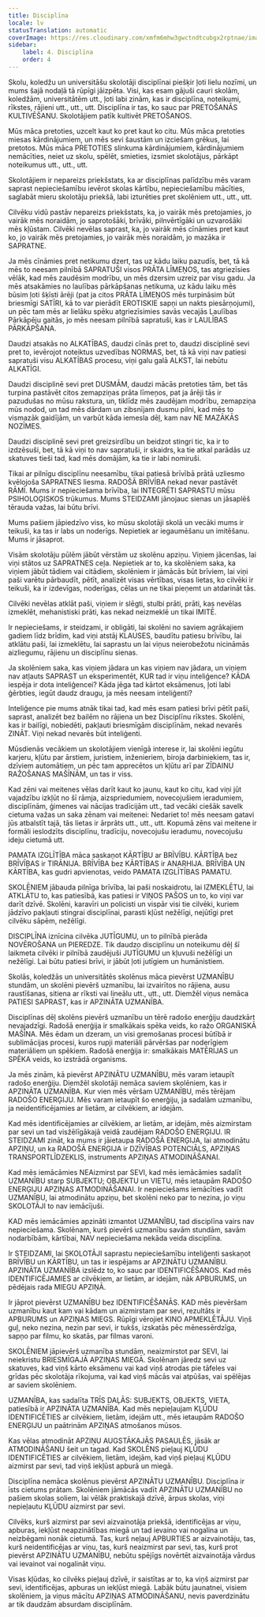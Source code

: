 ```yaml
---
title: Disciplīna
locale: lv
statusTranslation: automatic
coverImage: https://res.cloudinary.com/xmfm6mhw3gwctndtcubgx2rptnae/image/upload/v1740337243/small_cover_educacion_fundamental_a051170f1c.webp
sidebar:
    label: 4. Disciplīna
    order: 4
---
```

Skolu, koledžu un universitāšu skolotāji disciplīnai piešķir ļoti lielu nozīmi, un mums šajā nodaļā tā rūpīgi jāizpēta. Visi, kas esam gājuši cauri skolām, koledžām, universitātēm utt., ļoti labi zinām, kas ir disciplīna, noteikumi, rīkstes, rājieni utt., utt., utt. Disciplīna ir tas, ko sauc par PRETOŠANĀS KULTIVĒŠANU. Skolotājiem patīk kultivēt PRETOŠANOS.

Mūs māca pretoties, uzcelt kaut ko pret kaut ko citu. Mūs māca pretoties miesas kārdinājumiem, un mēs sevi šaustām un izciešam grēkus, lai pretotos. Mūs māca PRETOTIES slinkuma kārdinājumiem, kārdinājumiem nemācīties, neiet uz skolu, spēlēt, smieties, izsmiet skolotājus, pārkāpt noteikumus utt., utt., utt.

Skolotājiem ir nepareizs priekšstats, ka ar disciplīnas palīdzību mēs varam saprast nepieciešamību ievērot skolas kārtību, nepieciešamību mācīties, saglabāt mieru skolotāju priekšā, labi izturēties pret skolēniem utt., utt., utt.

Cilvēku vidū pastāv nepareizs priekšstats, ka, jo vairāk mēs pretojamies, jo vairāk mēs noraidām, jo saprotošāki, brīvāki, pilnvērtīgāki un uzvarošāki mēs kļūstam. Cilvēki nevēlas saprast, ka, jo vairāk mēs cīnāmies pret kaut ko, jo vairāk mēs pretojamies, jo vairāk mēs noraidām, jo mazāka ir SAPRATNE.

Ja mēs cīnāmies pret netikumu dzert, tas uz kādu laiku pazudīs, bet, tā kā mēs to neesam pilnībā SAPRATUŠI visos PRĀTA LĪMEŅOS, tas atgriezīsies vēlāk, kad mēs zaudēsim modrību, un mēs dzersim uzreiz par visu gadu. Ja mēs atsakāmies no laulības pārkāpšanas netikuma, uz kādu laiku mēs būsim ļoti šķīsti ārēji (pat ja citos PRĀTA LĪMEŅOS mēs turpināsim būt briesmīgi SATĪRI, kā to var pierādīt EROTISKIE sapņi un nakts piesārņojumi), un pēc tam mēs ar lielāku spēku atgriezīsimies savās vecajās Laulības Pārkāpēju gaitās, jo mēs neesam pilnībā sapratuši, kas ir LAULĪBAS PĀRKĀPŠANA.

Daudzi atsakās no ALKATĪBAS, daudzi cīnās pret to, daudzi disciplinē sevi pret to, ievērojot noteiktus uzvedības NORMAS, bet, tā kā viņi nav patiesi sapratuši visu ALKATĪBAS procesu, viņi galu galā ALKST, lai nebūtu ALKATĪGI.

Daudzi disciplinē sevi pret DUSMĀM, daudzi mācās pretoties tām, bet tās turpina pastāvēt citos zemapziņas prāta līmeņos, pat ja ārēji tās ir pazudušas no mūsu rakstura, un, tiklīdz mēs zaudējam modrību, zemapziņa mūs nodod, un tad mēs dārdam un zibsnījam dusmu pilni, kad mēs to vismazāk gaidījām, un varbūt kāda iemesla dēļ, kam nav NE MAZĀKĀS NOZĪMES.

Daudzi disciplinē sevi pret greizsirdību un beidzot stingri tic, ka ir to izdzēsuši, bet, tā kā viņi to nav sapratuši, ir skaidrs, ka tie atkal parādās uz skatuves tieši tad, kad mēs domājām, ka tie ir labi nomiruši.

Tikai ar pilnīgu disciplīnu neesamību, tikai patiesā brīvībā prātā uzliesmo kvēlojoša SAPRATNES liesma. RADOŠĀ BRĪVĪBA nekad nevar pastāvēt RĀMĪ. Mums ir nepieciešama brīvība, lai INTEGRĒTI SAPRASTU mūsu PSIHOLOĢISKOS trūkumus. Mums STEIDZAMI jānojauc sienas un jāsaplēš tērauda važas, lai būtu brīvi.

Mums pašiem jāpiedzīvo viss, ko mūsu skolotāji skolā un vecāki mums ir teikuši, ka tas ir labs un noderīgs. Nepietiek ar iegaumēšanu un imitēšanu. Mums ir jāsaprot.

Visām skolotāju pūlēm jābūt vērstām uz skolēnu apziņu. Viņiem jācenšas, lai viņi stātos uz SAPRATNES ceļa. Nepietiek ar to, ka skolēniem saka, ka viņiem jābūt tādiem vai citādiem, skolēniem ir jāmācās būt brīviem, lai viņi paši varētu pārbaudīt, pētīt, analizēt visas vērtības, visas lietas, ko cilvēki ir teikuši, ka ir izdevīgas, noderīgas, cēlas un ne tikai pieņemt un atdarināt tās.

Cilvēki nevēlas atklāt paši, viņiem ir slēgti, stulbi prāti, prāti, kas nevēlas izmeklēt, mehanistiski prāti, kas nekad neizmeklē un tikai IMITĒ.

Ir nepieciešams, ir steidzami, ir obligāti, lai skolēni no saviem agrākajiem gadiem līdz brīdim, kad viņi atstāj KLAUSES, baudītu patiesu brīvību, lai atklātu paši, lai izmeklētu, lai saprastu un lai viņus neierobežotu nicināmās aizliegumu, rājienu un disciplīnu sienas.

Ja skolēniem saka, kas viņiem jādara un kas viņiem nav jādara, un viņiem nav atļauts SAPRAST un eksperimentēt, KUR tad ir viņu inteliģence? KĀDA iespēja ir dota inteliģencei? Kāda jēga tad kārtot eksāmenus, ļoti labi ģērbties, iegūt daudz draugu, ja mēs neesam inteliģenti?

Inteliģence pie mums atnāk tikai tad, kad mēs esam patiesi brīvi pētīt paši, saprast, analizēt bez bailēm no rājiena un bez Disciplīnu rīkstes. Skolēni, kas ir bailīgi, nobiedēti, pakļauti briesmīgām disciplīnām, nekad nevarēs ZINĀT. Viņi nekad nevarēs būt inteliģenti.

Mūsdienās vecākiem un skolotājiem vienīgā interese ir, lai skolēni iegūtu karjeru, kļūtu par ārstiem, juristiem, inženieriem, biroja darbiniekiem, tas ir, dzīviem automātiem, un pēc tam apprecētos un kļūtu arī par ZĪDAINU RAŽOŠANAS MAŠĪNĀM, un tas ir viss.

Kad zēni vai meitenes vēlas darīt kaut ko jaunu, kaut ko citu, kad viņi jūt vajadzību izkļūt no šī rāmja, aizspriedumiem, novecojušiem ieradumiem, disciplīnām, ģimenes vai nācijas tradīcijām utt., tad vecāki ciešāk savelk cietuma važas un saka zēnam vai meitenei: Nedariet to! mēs neesam gatavi jūs atbalstīt tajā, tās lietas ir ārprāts utt., utt., utt. Kopumā zēns vai meitene ir formāli ieslodzīts disciplīnu, tradīciju, novecojušu ieradumu, novecojušu ideju cietumā utt.

PAMATA IZGLĪTĪBA māca saskaņot KĀRTĪBU ar BRĪVĪBU. KĀRTĪBA bez BRĪVĪBAS ir TIRĀNIJA. BRĪVĪBA bez KĀRTĪBAS ir ANARHIJA. BRĪVĪBA UN KĀRTĪBA, kas gudri apvienotas, veido PAMATA IZGLĪTĪBAS PAMATU.

SKOLĒNIEM jābauda pilnīga brīvība, lai paši noskaidrotu, lai IZMEKLĒTU, lai ATKLĀTU to, kas patiesībā, kas patiesi ir VIŅOS PAŠOS un to, ko viņi var darīt dzīvē. Skolēni, karavīri un policisti un vispār visi tie cilvēki, kuriem jādzīvo pakļauti stingrai disciplīnai, parasti kļūst nežēlīgi, nejūtīgi pret cilvēku sāpēm, nežēlīgi.

DISCIPLĪNA iznīcina cilvēka JUTĪGUMU, un to pilnībā pierāda NOVĒROŠANA un PIEREDZE. Tik daudzo disciplīnu un noteikumu dēļ šī laikmeta cilvēki ir pilnībā zaudējuši JUTĪGUMU un kļuvuši nežēlīgi un nežēlīgi. Lai būtu patiesi brīvi, ir jābūt ļoti jutīgiem un humānistiem.

Skolās, koledžās un universitātēs skolēnus māca pievērst UZMANĪBU stundām, un skolēni pievērš uzmanību, lai izvairītos no rājiena, ausu raustīšanas, sitiena ar rīksti vai lineālu utt., utt., utt. Diemžēl viņus nemāca PATIESI SAPRAST, kas ir APZINĀTA UZMANĪBA.

Disciplīnas dēļ skolēns pievērš uzmanību un tērē radošo enerģiju daudzkārt nevajadzīgi. Radošā enerģija ir smalkākais spēka veids, ko ražo ORGANISKĀ MAŠĪNA. Mēs ēdam un dzeram, un visi gremošanas procesi būtībā ir sublimācijas procesi, kuros rupji materiāli pārvēršas par noderīgiem materiāliem un spēkiem. Radošā enerģija ir: smalkākais MATĒRIJAS un SPĒKA veids, ko izstrādā organisms.

Ja mēs zinām, kā pievērst APZINĀTU UZMANĪBU, mēs varam ietaupīt radošo enerģiju. Diemžēl skolotāji nemāca saviem skolēniem, kas ir APZINĀTA UZMANĪBA. Kur vien mēs vēršam UZMANĪBU, mēs tērējam RADOŠO ENERĢIJU. Mēs varam ietaupīt šo enerģiju, ja sadalām uzmanību, ja neidentificējamies ar lietām, ar cilvēkiem, ar idejām.

Kad mēs identificējamies ar cilvēkiem, ar lietām, ar idejām, mēs aizmirstam par sevi un tad visžēlīgākajā veidā zaudējam RADOŠO ENERĢIJU. IR STEIDZAMI zināt, ka mums ir jāietaupa RADOŠĀ ENERĢIJA, lai atmodinātu APZIŅU, un ka RADOŠĀ ENERĢIJA ir DZĪVĪBAS POTENCIĀLS, APZIŅAS TRANSPORTLĪDZEKLIS, instruments APZIŅAS ATMODINĀŠANAI.

Kad mēs iemācāmies NEAizmirst par SEVI, kad mēs iemācāmies sadalīt UZMANĪBU starp SUBJEKTU; OBJEKTU un VIETU, mēs ietaupām RADOŠO ENERĢIJU APZIŅAS ATMODINĀŠANAI. Ir nepieciešams iemācīties vadīt UZMANĪBU, lai atmodinātu apziņu, bet skolēni neko par to nezina, jo viņu SKOLOTĀJI to nav iemācījuši.

KAD mēs iemācāmies apzināti izmantot UZMANĪBU, tad disciplīna vairs nav nepieciešama. Skolēnam, kurš pievērš uzmanību savām stundām, savām nodarbībām, kārtībai, NAV nepieciešama nekāda veida disciplīna.

Ir STEIDZAMI, lai SKOLOTĀJI saprastu nepieciešamību inteliģenti saskaņot BRĪVĪBU un KĀRTĪBU, un tas ir iespējams ar APZINĀTU UZMANĪBU. APZINĀTA UZMANĪBA izslēdz to, ko sauc par IDENTIFICĒŠANOS. Kad mēs IDENTIFICĒJAMIES ar cilvēkiem, ar lietām, ar idejām, nāk APBURUMS, un pēdējais rada MIEGU APZIŅĀ.

Ir jāprot pievērst UZMANĪBU bez IDENTIFICĒŠANĀS. KAD mēs pievēršam uzmanību kaut kam vai kādam un aizmirstam par sevi, rezultāts ir APBURUMS un APZIŅAS MIEGS. Rūpīgi vērojiet KINO APMEKLĒTĀJU. Viņš guļ, neko nezina, nezin par sevi, ir tukšs, izskatās pēc mēnessērdzīga, sapņo par filmu, ko skatās, par filmas varoni.

SKOLĒNIEM jāpievērš uzmanība stundām, neaizmirstot par SEVI, lai neiekristu BRIESMĪGAJĀ APZIŅAS MIEGĀ. Skolēnam jāredz sevi uz skatuves, kad viņš kārto eksāmenu vai kad viņš atrodas pie tāfeles vai grīdas pēc skolotāja rīkojuma, vai kad viņš mācās vai atpūšas, vai spēlējas ar saviem skolēniem.

UZMANĪBA, kas sadalīta TRĪS DAĻĀS: SUBJEKTS, OBJEKTS, VIETA, patiesībā ir APZINĀTA UZMANĪBA. Kad mēs nepieļaujam KĻŪDU IDENTIFICĒTIES ar cilvēkiem, lietām, idejām utt., mēs ietaupām RADOŠO ENERĢIJU un paātrinām APZIŅAS atmošanos mūsos.

Kas vēlas atmodināt APZIŅU AUGSTĀKAJĀS PASAULĒS, jāsāk ar ATMODINĀŠANU šeit un tagad. Kad SKOLĒNS pieļauj KĻŪDU IDENTIFICĒTIES ar cilvēkiem, lietām, idejām, kad viņš pieļauj KĻŪDU aizmirst par sevi, tad viņš iekļūst apburā un miegā.

Disciplīna nemāca skolēnus pievērst APZINĀTU UZMANĪBU. Disciplīna ir īsts cietums prātam. Skolēniem jāmācās vadīt APZINĀTU UZMANĪBU no pašiem skolas soliem, lai vēlāk praktiskajā dzīvē, ārpus skolas, viņi nepieļautu KĻŪDU aizmirst par sevi.

Cilvēks, kurš aizmirst par sevi aizvainotāja priekšā, identificējas ar viņu, apburas, iekļūst neapzinātības miegā un tad ievaino vai nogalina un neizbēgami nonāk cietumā. Tas, kurš neļauj APBURTIES ar aizvainotāju, tas, kurš neidentificējas ar viņu, tas, kurš neaizmirst par sevi, tas, kurš prot pievērst APZINĀTU UZMANĪBU, nebūtu spējīgs novērtēt aizvainotāja vārdus vai ievainot vai nogalināt viņu.

Visas kļūdas, ko cilvēks pieļauj dzīvē, ir saistītas ar to, ka viņš aizmirst par sevi, identificējas, apburas un iekļūst miegā. Labāk būtu jaunatnei, visiem skolēniem, ja viņus mācītu APZIŅAS ATMODINĀŠANU, nevis paverdzinātu ar tik daudzām absurdam disciplīnām.

